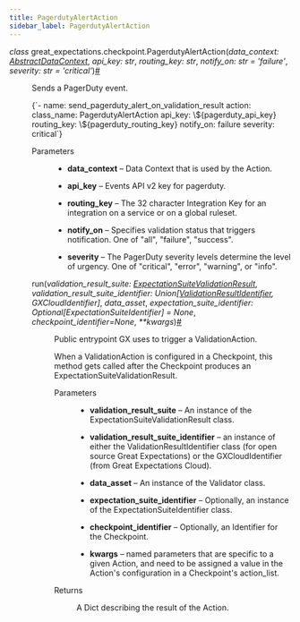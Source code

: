 ```yaml
---
title: PagerdutyAlertAction
sidebar_label: PagerdutyAlertAction
---
```


<section class="sphinx-api-doc" id="pagerdutyalertaction">

<dl class="py class">
<dt class="sig sig-object py" id="great_expectations.checkpoint.PagerdutyAlertAction">
<em class="property"><span class="pre">class</span><span class="w"> </span></em><span class="sig-prename descclassname"><span class="pre">great_expectations.checkpoint.</span></span><span class="sig-name descname"><span class="pre">PagerdutyAlertAction</span></span><span class="sig-paren">(</span><em class="sig-param"><span class="n"><span class="pre">data_context</span></span><span class="p"><span class="pre">:</span></span><span class="w"> </span><span class="n"><a class="reference internal" href="https://docs.greatexpectations.io/docs/0.17.23/reference/api/data_context/AbstractDataContext_class#great_expectations.data_context.AbstractDataContext" title="great_expectations.data_context.AbstractDataContext"><span class="pre">AbstractDataContext</span></a></span></em>, <em class="sig-param"><span class="n"><span class="pre">api_key</span></span><span class="p"><span class="pre">:</span></span><span class="w"> </span><span class="n"><span class="pre">str</span></span></em>, <em class="sig-param"><span class="n"><span class="pre">routing_key</span></span><span class="p"><span class="pre">:</span></span><span class="w"> </span><span class="n"><span class="pre">str</span></span></em>, <em class="sig-param"><span class="n"><span class="pre">notify_on</span></span><span class="p"><span class="pre">:</span></span><span class="w"> </span><span class="n"><span class="pre">str</span></span><span class="w"> </span><span class="o"><span class="pre">=</span></span><span class="w"> </span><span class="default_value"><span class="pre">'failure'</span></span></em>, <em class="sig-param"><span class="n"><span class="pre">severity</span></span><span class="p"><span class="pre">:</span></span><span class="w"> </span><span class="n"><span class="pre">str</span></span><span class="w"> </span><span class="o"><span class="pre">=</span></span><span class="w"> </span><span class="default_value"><span class="pre">'critical'</span></span></em><span class="sig-paren">)</span><a class="headerlink" href="#great_expectations.checkpoint.PagerdutyAlertAction" title="Permalink to this definition">#</a>
</dt>

<dd>
<p>Sends a PagerDuty event.</p>
<p><CodeBlock language="yaml">{`- name: send_pagerduty_alert_on_validation_result
action:
  class_name: PagerdutyAlertAction
  api_key: \${pagerduty_api_key}
  routing_key: \${pagerduty_routing_key}
  notify_on: failure
  severity: critical`}</CodeBlock></p>
<dl class="field-list simple">
<dt class="field-odd">Parameters
</dt>

<dd class="field-odd"><ul class="simple">
<li><p><strong>data_context</strong> – Data Context that is used by the Action.</p></li>
<li><p><strong>api_key</strong> – Events API v2 key for pagerduty.</p></li>
<li><p><strong>routing_key</strong> – The 32 character Integration Key for an integration on a service or on a global ruleset.</p></li>
<li><p><strong>notify_on</strong> – Specifies validation status that triggers notification. One of "all", "failure", "success".</p></li>
<li><p><strong>severity</strong> – The PagerDuty severity levels determine the level of urgency. One of "critical", "error", "warning", or "info".</p></li>
</ul>
</dd>
</dl>
<dl class="py method">
<dt class="sig sig-object py" id="great_expectations.checkpoint.PagerdutyAlertAction.run">
<span class="sig-name descname"><span class="pre">run</span></span><span class="sig-paren">(</span><em class="sig-param"><span class="n"><span class="pre">validation_result_suite</span></span><span class="p"><span class="pre">:</span></span><span class="w"> </span><span class="n"><a class="reference internal" href="https://docs.greatexpectations.io/docs/0.17.23/reference/api/core/ExpectationSuiteValidationResult_class#great_expectations.core.ExpectationSuiteValidationResult" title="great_expectations.core.ExpectationSuiteValidationResult"><span class="pre">ExpectationSuiteValidationResult</span></a></span></em>, <em class="sig-param"><span class="n"><span class="pre">validation_result_suite_identifier</span></span><span class="p"><span class="pre">:</span></span><span class="w"> </span><span class="n"><span class="pre">Union</span><span class="p"><span class="pre">[</span></span><a class="reference internal" href="https://docs.greatexpectations.io/docs/0.17.23/reference/api/data_context/types/resource_identifiers/ValidationResultIdentifier_class#great_expectations.data_context.types.resource_identifiers.ValidationResultIdentifier" title="great_expectations.data_context.types.resource_identifiers.ValidationResultIdentifier"><span class="pre">ValidationResultIdentifier</span></a><span class="p"><span class="pre">,</span></span><span class="w"> </span><span class="pre">GXCloudIdentifier</span><span class="p"><span class="pre">]</span></span></span></em>, <em class="sig-param"><span class="n"><span class="pre">data_asset</span></span></em>, <em class="sig-param"><span class="n"><span class="pre">expectation_suite_identifier</span></span><span class="p"><span class="pre">:</span></span><span class="w"> </span><span class="n"><span class="pre">Optional</span><span class="p"><span class="pre">[</span></span><span class="pre">ExpectationSuiteIdentifier</span><span class="p"><span class="pre">]</span></span></span><span class="w"> </span><span class="o"><span class="pre">=</span></span><span class="w"> </span><span class="default_value"><span class="pre">None</span></span></em>, <em class="sig-param"><span class="n"><span class="pre">checkpoint_identifier</span></span><span class="o"><span class="pre">=</span></span><span class="default_value"><span class="pre">None</span></span></em>, <em class="sig-param"><span class="o"><span class="pre">**</span></span><span class="n"><span class="pre">kwargs</span></span></em><span class="sig-paren">)</span><a class="headerlink" href="#great_expectations.checkpoint.PagerdutyAlertAction.run" title="Permalink to this definition">#</a>
</dt>

<dd>
<p>Public entrypoint GX uses to trigger a ValidationAction.</p>
<p>When a ValidationAction is configured in a Checkpoint, this method gets called
after the Checkpoint produces an ExpectationSuiteValidationResult.</p>
<dl class="field-list simple">
<dt class="field-odd">Parameters
</dt>

<dd class="field-odd"><ul class="simple">
<li><p><strong>validation_result_suite</strong> – An instance of the ExpectationSuiteValidationResult class.</p></li>
<li><p><strong>validation_result_suite_identifier</strong> – an instance of either the ValidationResultIdentifier class (for open source Great Expectations) or the GXCloudIdentifier (from Great Expectations Cloud).</p></li>
<li><p><strong>data_asset</strong> – An instance of the Validator class.</p></li>
<li><p><strong>expectation_suite_identifier</strong> – Optionally, an instance of the ExpectationSuiteIdentifier class.</p></li>
<li><p><strong>checkpoint_identifier</strong> – Optionally, an Identifier for the Checkpoint.</p></li>
<li><p><strong>kwargs</strong> – named parameters that are specific to a given Action, and need to be assigned a value in the Action's configuration in a Checkpoint's action_list.</p></li>
</ul>
</dd>
<dt class="field-even">Returns
</dt>

<dd class="field-even"><p>A Dict describing the result of the Action.</p>
</dd>
</dl>
</dd></dl>
</dd></dl>
</section>